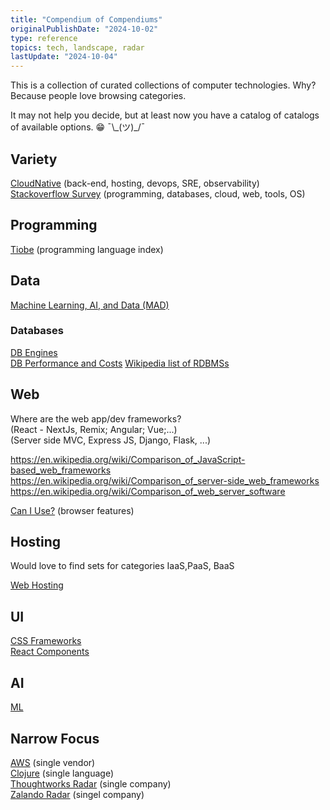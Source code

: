 ```yaml
---
title: "Compendium of Compendiums"
originalPublishDate: "2024-10-02"
type: reference
topics: tech, landscape, radar
lastUpdate: "2024-10-04"
---
```


This is a collection of curated collections of computer technologies. Why? Because people love browsing categories.

It may not help you decide, but at least now you have a catalog of catalogs of available options. 😁 ¯\\\_(ツ)\_/¯

## Variety

[CloudNative](https://landscape.cncf.io/) (back-end, hosting, devops, SRE, observability)  
[Stackoverflow Survey](https://survey.stackoverflow.co/2024/technology/) (programming, databases, cloud, web, tools, OS)

## Programming

[Tiobe](https://www.tiobe.com/tiobe-index/) (programming language index)


## Data

[Machine Learning, AI, and Data (MAD)](https://mattturck.com/landscape/mad2024.pdf)

### Databases

[DB Engines](https://db-engines.com/en/ranking)  
[DB Performance and Costs](https://benchant.com/ranking/database-ranking)
[Wikipedia list of RDBMSs](https://en.wikipedia.org/wiki/Comparison_of_relational_database_management_systems)


## Web

Where are the web app/dev frameworks?  
 (React - NextJs, Remix; Angular; Vue;...)  
 (Server side MVC, Express JS, Django, Flask, ...)  

https://en.wikipedia.org/wiki/Comparison_of_JavaScript-based_web_frameworks  
https://en.wikipedia.org/wiki/Comparison_of_server-side_web_frameworks  
https://en.wikipedia.org/wiki/Comparison_of_web_server_software


[Can I Use?](https://caniuse.com/ciu/index) (browser features)  

## Hosting

 Would love to find sets for categories IaaS,PaaS, BaaS

[Web Hosting](https://webhostingbuddy.com/top-web-hosting-companies/list/)

## UI

[CSS Frameworks](https://github.com/troxler/awesome-css-frameworks)  
[React Components](https://github.com/brillout/awesome-react-components)

## AI

[ML](https://github.com/josephmisiti/awesome-machine-learning)


## Narrow Focus

[AWS](https://github.com/donnemartin/awesome-aws) (single vendor)  
[Clojure](https://github.com/razum2um/awesome-clojure) (single language)  
[Thoughtworks Radar](https://www.thoughtworks.com/en-us/radar)  (single company)  
[Zalando Radar](https://opensource.zalando.com/tech-radar/)   (singel company)





